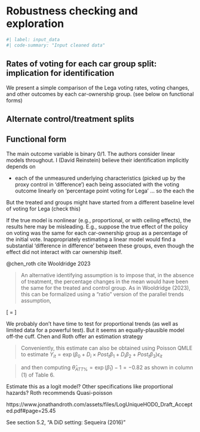 # Robustness checking and exploration {#robustness}

```r
#| label: input_data
#| code-summary: "Input cleaned data"

```
 


## Rates of voting for each car group split: implication for identification

We present a simple comparison of the Lega voting rates, voting changes, and other outcomes by each car-ownership group. (see below on functional forms)


## Alternate control/treatment splits

## Functional form {#functional}

The main outcome variable is binary 0/1. The authors consider linear models throughout. I (David Reinstein) believe their identification implicitly depends on

-   each of the unmeasured underlying characteristics (picked up by the proxy control in 'difference') each being associated with the voting outcome linearly on 'percentage point voting for Lega' ... so the each the

But the treated and groups might have started from a different baseline level of voting for Lega (check this)

If the true model is nonlinear (e.g., proportional, or with ceiling effects), the results here may be misleading. E.g., suppose the true effect of the policy on voting was the same for each car-ownership group as a percentage of the initial vote. Inappropriately estimating a linear model would find a substantial 'difference in difference' between these groups, even though the effect did not interact with car ownership itself.

@chen_roth cite Wooldridge 2023 

> An alternative identifying assumption is to impose that, in the absence of treatment, the percentage changes in the mean would have been the same for the treated and control group. As in Wooldridge (2023), this can be formalized using a “ratio” version of the parallel trends assumption,

\[
\frac{E[Y_{it}(0) | D_i = 1, Post_t = 1]}{E[Y_{it}(0) | D_i = 1, Post_t = 0]} = \frac{E[Y_{it}(0) | D_i = 0, Post_t = 1]}{E[Y_{it}(0) | D_i = 0, Post_t = 0]}
\]

We probably don't have time to test for proportional trends (as well as limited data for a powerful test). But it seems an equally-plausible model off-the cuff. Chen and Roth offer an estimation strategy 


> Conveniently, this estimate can also be obtained using Poisson QMLE to estimate  $Y_{it} = \exp(\beta_0 + D_i \times Post_t \beta_1 + D_i\beta_2 + Post_t\beta_3)\epsilon_{it}$ 

> and then computing $\hat{\theta}_{ATT\%} = \exp(\hat{\beta}_1) - 1 = -0.82$ as shown in column (1) of Table 6.



Estimate this as a logit model? Other specifications like proportional hazards? Roth recommends Quasi-poisson

https://www.jonathandroth.com/assets/files/LogUniqueHOD0_Draft_Accepted.pdf#page=25.45

See section 5.2, "A DiD setting: Sequeira (2016)"

```{}
```
